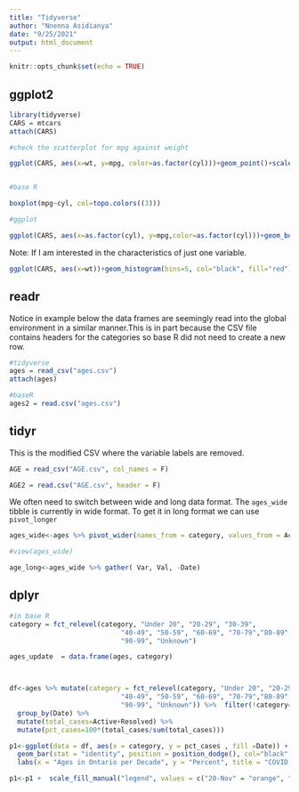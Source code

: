 ---
title: "Tidyverse"
author: "Nnenna Asidianya"
date: "9/25/2021"
output: html_document
---

```{r setup, include=FALSE}
knitr::opts_chunk$set(echo = TRUE)
```

## ggplot2


```{r}
library(tidyverse)
CARS = mtcars
attach(CARS)

#check the scatterplot for mpg against weight

ggplot(CARS, aes(x=wt, y=mpg, color=as.factor(cyl)))+geom_point()+scale_color_manual(values=c("#999999", "#E69F00", "#56B4E9"))


#base R

boxplot(mpg~cyl, col=topo.colors((3)))

#ggplot

ggplot(CARS, aes(x=as.factor(cyl), y=mpg,color=as.factor(cyl)))+geom_boxplot()+scale_color_manual(values=c("#999999", "#E69F00", "#56B4E9"))
```

Note: If I am interested in the characteristics of just one variable. 

```{r}
ggplot(CARS, aes(x=wt))+geom_histogram(bins=5, col="black", fill="red")
```


## readr

Notice in example below the data frames are seemingly read into the global environment in a similar manner.This is in part because the CSV file contains headers for the categories so base R did not need to create a new row.

```{r}
#tidyverse
ages = read_csv("ages.csv")
attach(ages)

#baseR
ages2 = read.csv("ages.csv")
```

## tidyr

This is the modified CSV where the variable labels are removed.

```{r}
AGE = read_csv("AGE.csv", col_names = F)

AGE2 = read.csv("AGE.csv", header = F)
```

We often need to switch between wide and long data format. The `ages_wide` tibble is currently in wide format. To get it in long format we can use `pivot_longer`

```{r}

ages_wide<-ages %>% pivot_wider(names_from = category, values_from = Active:Deaths)

#view(ages_wide)

age_long<-ages_wide %>% gather( Var, Val, -Date) 
```


## dplyr 

```{r}

#in base R
category = fct_relevel(category, "Under 20", "20-29", "30-39", 
                            "40-49", "50-59", "60-69", "70-79","80-89",
                            "90-99", "Unknown")

ages_update  = data.frame(ages, category)



df<-ages %>% mutate(category = fct_relevel(category, "Under 20", "20-29", "30-39", 
                            "40-49", "50-59", "60-69", "70-79","80-89",
                            "90-99", "Unknown")) %>%  filter(!category=="Unknown") %>% 
  group_by(Date) %>% 
  mutate(total_cases=Active+Resolved) %>% 
  mutate(pct_cases=100*(total_cases/sum(total_cases)))

p1<-ggplot(data = df, aes(x = category, y = pct_cases , fill =Date)) +
  geom_bar(stat = "identity", position = position_dodge(), col="black", alpha = 0.75)+
  labs(x = "Ages in Ontario per Decade", y = "Percent", title = "COVID Cases Comparison: Nov. 2020 vs. Feb, 2021 ")

p1<-p1 +  scale_fill_manual("legend", values = c("20-Nov" = "orange", "21-Feb" = "blue"))


```


